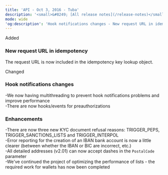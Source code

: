 ```yaml
---
title: 'API - Oct 3, 2016 - Tuba'  
description: '<small>&#8249; [All release notes](/release-notes)</small>'  
mode: wide  
'og:description': 'Hook notifications changes - New request URL in idempotency - Enhancements'  
---
```

  
  <div class="pill pill-green">Added</div> 
  
### New request URL in idempotency  

The request URL is now included in the idempotency key lookup object.  
  <div class="pill pill-orange">Changed</div> 
  
### Hook notifications changes  
-We now having multithreading to prevent hook notifications problems and improve performance  
-There are now hooks/events for preauthorizations 
  
### Enhancements  
-There are now three new KYC document refusal reasons: TRIGGER_PEPS, TRIGGER_SANCTIONS_LISTS and TRIGGER_INTERPOL  
-Error reporting for the creation of an IBAN bank account is now a little clearer (between whether the IBAN or BIC are incorrect, etc.)  
-All detailed addresses (v2.01) can now accept dashes in the `PostalCode` parameter  
-We've continued the project of optimizing the performance of lists - the required work for wallets has now been completed